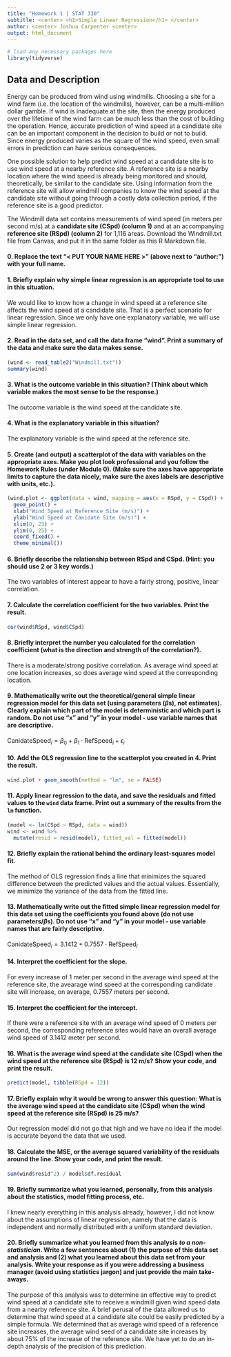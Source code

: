 ```yaml
---
title: "Homework 1 | STAT 330"
subtitle: <center> <h1>Simple Linear Regression</h1> </center>
author: <center> Joshua Carpenter <center>
output: html_document
---
```


<style type="text/css">
h1.title {
  font-size: 40px;
  text-align: center;
}
</style>

```r
# load any necessary packages here
library(tidyverse)
```

## Data and Description

Energy can be produced from wind using windmills. Choosing a site for a wind farm (i.e. the location of the windmills), however, can be a multi-million dollar gamble. If wind is inadequate at the site, then the energy produced over the lifetime of the wind farm can be much less than the cost of building the operation. Hence, accurate prediction of wind speed at a candidate site can be an important component in the decision to build or not to build. Since energy produced varies as the square of the wind speed, even small errors in prediction can have serious consequences.

One possible solution to help predict wind speed at a candidate site is to use wind speed at a nearby reference site. A reference site is a nearby location where the wind speed is already being monitored and should, theoretically, be similar to the candidate site. Using information from the reference site will allow windmill companies to know the wind speed at the candidate site without going through a costly data collection period, if the reference site is a good predictor. 

The Windmill data set contains measurements of wind speed (in meters per second m/s) at a **candidate site (CSpd) (column 1)** and at an accompanying **reference site (RSpd) (column 2)** for 1,116 areas. Download the Windmill.txt file from Canvas, and put it in the same folder as this R Markdown file.

#### 0. Replace the text "< PUT YOUR NAME HERE >" (above next to "author:") with your full name.

#### 1. Briefly explain why simple linear regression is an appropriate tool to use in this situation.

We would like to know how a change in wind speed at a reference site affects the wind speed at a candidate site. That is a perfect scenario for linear regression. Since we only have one explanatory variable, we will use simple linear regression.

#### 2. Read in the data set, and call the data frame "wind". Print a summary of the data and make sure the data makes sense. 

```r
(wind <- read_table2("Windmill.txt"))
summary(wind)
```

#### 3. What is the outcome variable in this situation? (Think about which variable makes the most sense to be the response.)

The outcome variable is the wind speed at the candidate site.

#### 4. What is the explanatory variable in this situation?

The explanatory variable is the wind speed at the reference site.

#### 5. Create (and output) a scatterplot of the data with variables on the appropriate axes. Make you plot look professional and you follow the Homework Rules (under Module 0). (Make sure the axes have appropriate limits to capture the data nicely, make sure the axes labels are descriptive with units, etc.).

```r
(wind.plot <- ggplot(data = wind, mapping = aes(x = RSpd, y = CSpd)) +
  geom_point() +
  xlab("Wind Speed at Reference Site (m/s)") +
  ylab("Wind Speed at Canidate Site (m/s)") +
  xlim(0, 23) +
  ylim(0, 25) +
  coord_fixed() +
  theme_minimal())
```

#### 6. Briefly describe the relationship between RSpd and CSpd. (Hint: you should use 2 or 3 key words.)

The two variables of interest appear to have a fairly strong, positive, linear correlation.

#### 7. Calculate the correlation coefficient for the two variables. Print the result.

```r
cor(wind$RSpd, wind$CSpd)
```

#### 8. Briefly interpret the number you calculated for the correlation coefficient (what is the direction and strength of the correlation?).

There is a moderate/strong positive correlation. As average wind speed at one location increases, so does average wind speed at the corresponding location.

#### 9. Mathematically write out the theoretical/general simple linear regression model for this data set (using parameters ($\beta$s), not estimates). Clearly explain which part of the model is deterministic and which part is random. Do not use "x" and "y" in your model - use variable names that are descriptive.

$\text{CanidateSpeed}_i=\beta_0+\beta_1\cdot\text{RefSpeed}_i+\epsilon_i$

#### 10. Add the OLS regression line to the scatterplot you created in 4. Print the result.

```r
wind.plot + geom_smooth(method = "lm", se = FALSE)
```

#### 11. Apply linear regression to the data, and save the residuals and fitted values to the `wind` data frame. Print out a summary of the results from the `lm` function.

```r
(model <- lm(CSpd ~ RSpd, data = wind))
wind <- wind %>%
  mutate(resid = resid(model), fitted_val = fitted(model))
```

#### 12. Briefly explain the rational behind the ordinary least-squares model fit.

The method of OLS regression finds a line that minimizes the squared difference between the predicted values and the actual values. Essentially, we minimize the variance of the data from the fitted line.

#### 13. Mathematically write out the fitted simple linear regression model for this data set using the coefficients you found above (do not use parameters/$\beta$s). Do not use "x" and "y" in your model - use variable names that are fairly descriptive.

$\text{CanidateSpeed}_i=3.1412+0.7557\cdot\text{RefSpeed}_i$

#### 14. Interpret the coefficient for the slope.

For every increase of 1 meter per second in the average wind speed at the reference site, the avearage wind speed at the corresponding candidate site will increase, on average, 0.7557 meters per second.

#### 15. Interpret the coefficient for the intercept.

If there were a reference site with an average wind speed of 0 meters per second, the corresponding reference sites would have an overall average wind speed of 3.1412 meter per second.

#### 16. What is the average wind speed at the candidate site (CSpd) when the wind speed at the reference site (RSpd) is 12 m/s? Show your code, and print the result.

```r
predict(model, tibble(RSpd = 12))
```

#### 17. Briefly explain why it would be wrong to answer this question: What is the average wind speed at the candidate site (CSpd) when the wind speed at the reference site (RSpd) is 25 m/s?

Our regression model did not go that high and we have no idea if the model is accurate beyond the data that we used.

#### 18. Calculate the MSE, or the average squared variability of the residuals around the line. Show your code, and print the result.

```r
sum(wind$resid^2) / model$df.residual
```

#### 19. Briefly summarize what you learned, personally, from this analysis about the statistics, model fitting process, etc.

I knew nearly everything in this analysis already, however, I did not know about the assumptions of linear regression, namely that the data is independent and normally distributed with a uniform standard deviation.

#### 20. Briefly summarize what you learned from this analysis *to a non-statistician*. Write a few sentences about (1) the purpose of this data set and analysis and (2) what you learned about this data set from your analysis. Write your response as if you were addressing a business manager (avoid using statistics jargon) and just provide the main take-aways.

The purpose of this analysis was to determine an effective way to predict wind speed at a candidate site to receive a windmill given wind speed data from a nearby reference site. A brief perusal of the data allowed us to determine that wind speed at a candidate site could be easily predicted by a simple formula. We determined that as average wind speed of a reference site increases, the average wind seed of a candidate site increases by about 75% of the increase of the reference site. We have yet to do an in-depth analysis of the precision of this prediction.
